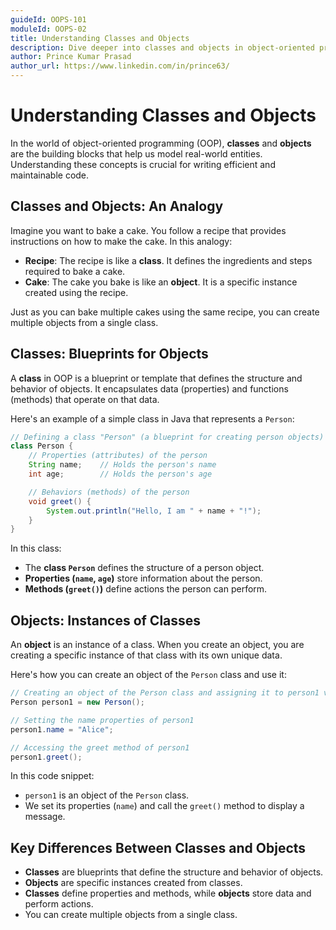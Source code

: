 ```yaml
---
guideId: OOPS-101
moduleId: OOPS-02
title: Understanding Classes and Objects
description: Dive deeper into classes and objects in object-oriented programming (OOP) with real-world examples and analogies.
author: Prince Kumar Prasad
author_url: https://www.linkedin.com/in/prince63/
---
```


# Understanding Classes and Objects

In the world of object-oriented programming (OOP), **classes** and **objects** are the building blocks that help us model real-world entities. Understanding these concepts is crucial for writing efficient and maintainable code.

## Classes and Objects: An Analogy

Imagine you want to bake a cake. You follow a recipe that provides instructions on how to make the cake. In this analogy:

- **Recipe**: The recipe is like a **class**. It defines the ingredients and steps required to bake a cake.
- **Cake**: The cake you bake is like an **object**. It is a specific instance created using the recipe.

Just as you can bake multiple cakes using the same recipe, you can create multiple objects from a single class.

## Classes: Blueprints for Objects

A **class** in OOP is a blueprint or template that defines the structure and behavior of objects. It encapsulates data (properties) and functions (methods) that operate on that data.

Here's an example of a simple class in Java that represents a `Person`:

```java
// Defining a class "Person" (a blueprint for creating person objects)
class Person {
    // Properties (attributes) of the person
    String name;    // Holds the person's name
    int age;        // Holds the person's age

    // Behaviors (methods) of the person
    void greet() {
        System.out.println("Hello, I am " + name + "!");
    }
}
```

In this class:

- The **class `Person`** defines the structure of a person object.
- **Properties (`name`, `age`)** store information about the person.
- **Methods (`greet()`)** define actions the person can perform.

## Objects: Instances of Classes

An **object** is an instance of a class. When you create an object, you are creating a specific instance of that class with its own unique data.

Here's how you can create an object of the `Person` class and use it:

```java
// Creating an object of the Person class and assigning it to person1 variable
Person person1 = new Person();

// Setting the name properties of person1
person1.name = "Alice";

// Accessing the greet method of person1
person1.greet();
```

In this code snippet:

- `person1` is an object of the `Person` class.
- We set its properties (`name`) and call the `greet()` method to display a message.

## Key Differences Between Classes and Objects

- **Classes** are blueprints that define the structure and behavior of objects.
- **Objects** are specific instances created from classes.
- **Classes** define properties and methods, while **objects** store data and perform actions.
- You can create multiple objects from a single class.